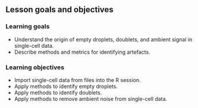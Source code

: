 ## Lesson goals and objectives

### Learning goals

- Understand the origin of empty droplets, doublets, and ambient signal in single-cell data.
- Describe methods and metrics for identifying artefacts.

### Learning objectives

- Import single-cell data from files into the R session.
- Apply methods to identify empty droplets.
- Apply methods to identify doublets.
- Apply methods to remove ambient noise from single-cell data.
